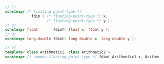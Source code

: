 ```cpp
// 1)
constexpr /* floating-point-type */
            fdim ( /* floating-point-type */ x,
                   /* floating-point-type */ y );
// 2)
constexpr float       fdimf( float x, float y );
// 3)
constexpr long double fdiml( long double x, long double y );
```
```cpp title="Additional Overloads"
// 4)
template< class Arithmetic1, class Arithmetic2 >
constexpr /* common-floating-point-type */ fdim( Arithmetic1 x, Arithmetic2 y );
```